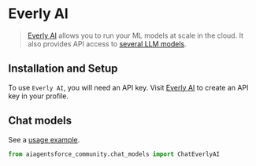 # Everly AI

> [Everly AI](https://everlyai.xyz/) allows you to run your ML models at scale in the cloud. 
> It also provides API access to [several LLM models](https://everlyai.xyz/).

## Installation and Setup

To use `Everly AI`, you will need an API key. Visit 
[Everly AI](https://everlyai.xyz/) to create an API key in your profile.

## Chat models

See a [usage example](/docs/integrations/chat/everlyai).

```python
from aiagentsforce_community.chat_models import ChatEverlyAI
```

